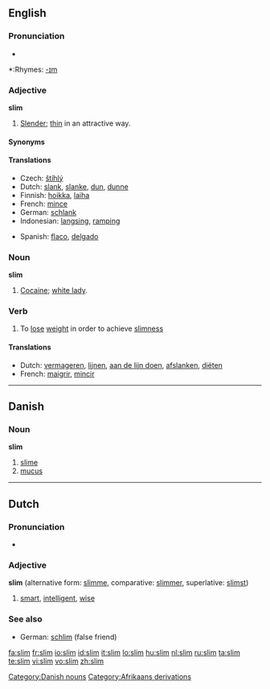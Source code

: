 {{see|slím}}
==English==

===Pronunciation===
*{{audio|en-us-slim.ogg|Audio (US)}}

*:Rhymes: [[Rhymes:English:-ɪm|-ɪm]]

===Adjective===
'''slim'''

# [[slender|Slender]]; [[thin]] in an attractive way.

====Synonyms====
{{wsa_refer|thin|skinny}}

====Translations====
{{trans-top|slender}}
*Czech: [[štíhlý]] {{m}}
*Dutch: [[slank]], [[slanke]], [[dun]], [[dunne]]
*Finnish: [[hoikka]], [[laiha]]
*French: [[mince]]
*German: [[schlank]]
*Indonesian: [[langsing]], [[ramping]]
{{trans-mid}}
*Spanish: [[flaco]], [[delgado]]
{{trans-bottom}}

===Noun===
'''slim'''

# {{slang}} [[cocaine|Cocaine]]; [[white lady]].

===Verb===
{{en-verb|slims|slimming|slimmed|slimmed}}

# To [[lose]] [[weight]] in order to achieve [[slimness]]

====Translations====
{{trans-top|lose weight}}
*Dutch: [[vermageren]], [[lijnen]], [[aan de lijn doen]], [[afslanken]], [[diëten]]
*French: [[maigrir]], [[mincir]]
{{trans-mid}}
{{trans-bottom}}

----

==Danish==

===Noun===
'''slim'''

# [[slime]]
# [[mucus]]

[[Category:Danish nouns]]

----

==Dutch==

===Pronunciation===
*{{audio|Nl-slim.ogg|audio}}

===Adjective===
'''slim''' (alternative form: [[slimme]], comparative: [[slimmer]], superlative: [[slimst]])

# [[smart]], [[intelligent]], [[wise]]

===See also===
*German: [[schlim]] (false friend)

[[Category:Afrikaans derivations]]

[[fa:slim]]
[[fr:slim]]
[[io:slim]]
[[id:slim]]
[[it:slim]]
[[lo:slim]]
[[hu:slim]]
[[nl:slim]]
[[ru:slim]]
[[ta:slim]]
[[te:slim]]
[[vi:slim]]
[[vo:slim]]
[[zh:slim]]